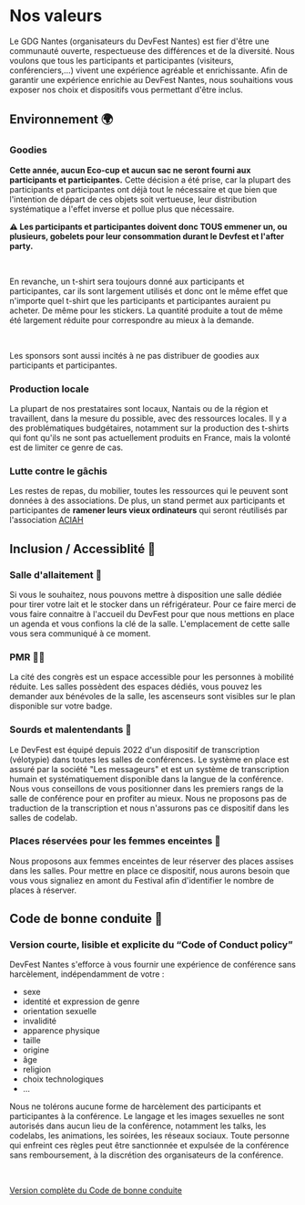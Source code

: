 
# Nos valeurs

Le GDG Nantes (organisateurs du DevFest Nantes) est fier d'être une communauté ouverte, respectueuse des différences et de la diversité. Nous voulons que tous les participants et participantes (visiteurs, conférenciers,…) vivent une expérience agréable et enrichissante. Afin de garantir une expérience enrichie au DevFest Nantes, nous souhaitions vous exposer nos choix et dispositifs vous permettant d'être inclus.


## Environnement 🌍

### Goodies

**Cette année, aucun Eco-cup et aucun sac ne seront fourni aux participants et participantes.** Cette décision a été prise, car la plupart des participants et participantes ont déjà tout le nécessaire et que bien que l'intention de départ de ces objets soit vertueuse, leur distribution systématique a l'effet inverse et pollue plus que nécessaire.



**⚠️ Les participants et participantes doivent donc TOUS emmener un, ou plusieurs, gobelets pour leur consommation durant le Devfest et l'after party.**

<br/>

En revanche, un t-shirt sera toujours donné aux participants et participantes, car ils sont largement utilisés et donc ont le même effet que n'importe quel t-shirt que les participants et participantes auraient pu acheter. De même pour les stickers. La quantité produite a tout de même été largement réduite pour correspondre au mieux à la demande.

<br/>

Les sponsors sont aussi incités à ne pas distribuer de goodies aux participants et participantes.

### Production locale

La plupart de nos prestataires sont locaux, Nantais ou de la région et travaillent, dans la mesure du possible, avec des ressources locales. Il y a des problématiques budgétaires, notamment sur la production des t-shirts qui font qu'ils ne sont pas actuellement produits en France, mais la volonté est de limiter ce genre de cas.

### Lutte contre le gâchis

Les restes de repas, du mobilier, toutes les ressources qui le peuvent sont données à des associations.
De plus, un stand permet aux participants et participantes de **ramener leurs vieux ordinateurs** qui seront réutilisés par l'association [ACIAH](https://aciah-formations-informatiques-pour-tous.fr/)

## Inclusion / Accessiblité 🦾

### Salle d'allaitement 🤱

Si vous le souhaitez, nous pouvons mettre à disposition une salle dédiée pour tirer votre lait et le stocker dans un réfrigérateur. Pour ce faire merci de vous faire connaitre à l'accueil du DevFest pour que nous mettions en place un agenda et vous confions la clé de la salle. L'emplacement de cette salle vous sera communiqué à ce moment.

### PMR 🧑‍🦽

La cité des congrès est un espace accessible pour les personnes à mobilité réduite. Les salles possèdent des espaces dédiés, vous pouvez les demander aux bénévoles de la salle, les ascenseurs sont visibles sur le plan disponible sur votre badge.

### Sourds et malentendants 🦻

Le DevFest est équipé depuis 2022 d'un dispositif de transcription (vélotypie) dans toutes les salles de conférences. Le système en place est assuré par la société "Les messageurs" et est un système de transcription humain et systématiquement disponible dans la langue de la conférence. Nous vous conseillons de vous positionner dans les premiers rangs de la salle de conférence pour en profiter au mieux. Nous ne proposons pas de traduction de la transcription et nous n'assurons pas ce dispositif dans les salles de codelab.

### Places réservées pour les femmes enceintes 🤰

Nous proposons aux femmes enceintes de leur réserver des places assises dans les salles. Pour mettre en place ce dispositif, nous aurons besoin que vous vous signaliez en amont du Festival afin d'identifier le nombre de places à réserver.

## Code de bonne conduite 💆

### Version courte, lisible et explicite du “Code of Conduct policy”

DevFest Nantes s'efforce à vous fournir une expérience de conférence sans harcèlement, indépendamment de votre :

- sexe
- identité et expression de genre
- orientation sexuelle
- invalidité
- apparence physique
- taille
- origine
- âge
- religion
- choix technologiques
- ...

Nous ne tolérons aucune forme de harcèlement des participants et participantes à la conférence. Le langage et les images sexuelles ne sont autorisés dans aucun lieu de la conférence, notamment les talks, les codelabs, les animations, les soirées, les réseaux sociaux. Toute personne qui enfreint ces règles peut être sanctionnée et expulsée de la conférence sans remboursement, à la discrétion des organisateurs de la conférence.

<br/>

[Version complète du Code de bonne conduite](/code-of-conduct)

